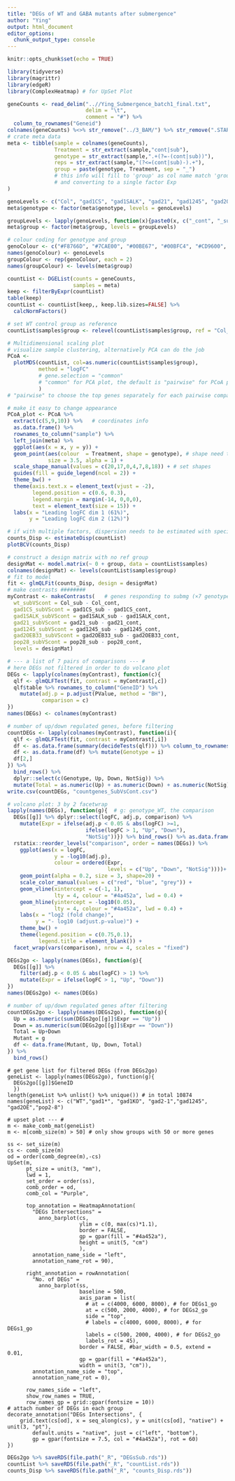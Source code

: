 ```yaml
---
title: "DEGs of WT and GABA mutants after submergence"
author: "Ying"
output: html_document
editor_options: 
  chunk_output_type: console
---
```


```r
knitr::opts_chunk$set(echo = TRUE)
```

```r
library(tidyverse)
library(magrittr)
library(edgeR)
library(ComplexHeatmap) # for UpSet Plot
```

```r
geneCounts <- read_delim("..//Ying_Submergence_batch1_final.txt", 
                         delim = "\t", 
                         comment = "#") %>% 
  column_to_rownames("Geneid")
colnames(geneCounts) %<>% str_remove("../3_BAM/") %>% str_remove(".STARAligned_TAIR10.sortedByCoord.bam")
# crate meta data
meta <- tibble(sample = colnames(geneCounts),
               Treatment = str_extract(sample,"cont|sub"), 
               genotype = str_extract(sample,".+(?=-(cont|sub))"),
               reps = str_extract(sample,"(?<=(cont|sub)-).+"),
               group = paste(genotype, Treatment, sep = "_") 
               # this info will fill to 'group' as col name match 'group' parameter in DGEList() 
               # and converting to a single factor Exp
)

genoLevels <- c("Col", "gad1CS", "gad1SALK", "gad21", "gad1245", "gad2OEB33", "pop28")
meta$genotype <- factor(meta$genotype, levels = genoLevels)

groupLevels <- lapply(genoLevels, function(x){paste0(x, c("_cont", "_sub"))}) %>% unlist()
meta$group <- factor(meta$group, levels = groupLevels)

# colour coding for genotype and group
genoColour <- c("#F8766D", "#7CAE00", "#00BE67", "#00BFC4", "#CD9600", "#C77CFF", "#FF61CC")
names(genoColour) <- genoLevels
groupColour <- rep(genoColour, each = 2)
names(groupColour) <- levels(meta$group)

countList <- DGEList(counts = geneCounts,
                     samples = meta) 
keep <- filterByExpr(countList)
table(keep)
countList <- countList[keep,, keep.lib.sizes=FALSE] %>% 
  calcNormFactors()

# set WT control group as reference 
countList$samples$group <- relevel(countList$samples$group, ref = "Col_cont")
```

```r
# Multidimensional scaling plot
# visualize sample clustering, alternatively PCA can do the job
PCoA <-
  plotMDS(countList, col=as.numeric(countList$samples$group),
          method = "logFC"
          # gene.selection = "common"  
          # "common" for PCA plot, the default is "pairwise" for PCoA plot
          )
# "pairwise" to choose the top genes separately for each pairwise comparison between the samples or "common" to select the same genes for all comparisons.

# make it easy to change appearance 
PCoA_plot <- PCoA %>%
  extract(c(5,9,10)) %>%   # coordinates info
  as.data.frame() %>%
  rownames_to_column("sample") %>%
  left_join(meta) %>%
  ggplot(aes(x = x, y = y)) +
  geom_point(aes(colour  = Treatment, shape = genotype), # shape need to be specified
             size = 3.5, alpha = 1) +
  scale_shape_manual(values = c(20,17,0,4,7,8,18)) + # set shapes
  guides(fill = guide_legend(ncol = 2)) +
  theme_bw() +
  theme(axis.text.x = element_text(vjust = -2),
        legend.position = c(0.6, 0.3),
        legend.margin = margin(-14, 0,0,0),
        text = element_text(size = 15)) + 
  labs(x = "Leading logFC dim 1 (61%)",
       y = "Leading logFC dim 2 (12%)")

```

```r
# if with multiple factors, dispersion needs to be estimated with specified design matrix (see section 2.10.2 in edgeR user's guide updated in 21 Oct. 2019)
counts_Disp <- estimateDisp(countList)
plotBCV(counts_Disp)
```

```r
# construct a design matrix with no ref group
designMat <- model.matrix(~ 0 + group, data = countList$samples)
colnames(designMat) <- levels(countList$samples$group)
# fit to model
fit <- glmQLFit(counts_Disp, design = designMat)
# make contrasts ########
myContrast <- makeContrasts(   # genes responding to submg (×7 genotypes)
  wt_subVScont = Col_sub - Col_cont,     
  gad1CS_subVScont = gad1CS_sub - gad1CS_cont, 
  gad1SALK_subVScont = gad1SALK_sub - gad1SALK_cont,
  gad21_subVScont = gad21_sub - gad21_cont, 
  gad1245_subVScont = gad1245_sub - gad1245_cont,
  gad2OEB33_subVScont = gad2OEB33_sub - gad2OEB33_cont, 
  pop28_subVScont = pop28_sub - pop28_cont,
  levels = designMat)
```

```r
# --- a list of 7 pairs of comparisons --- #
# here DEGs not filtered in order to do volcano plot
DEGs <- lapply(colnames(myContrast), function(c){
  qlf <- glmQLFTest(fit, contrast = myContrast[,c])
  qlf$table %>% rownames_to_column("GeneID") %>% 
    mutate(adj.p = p.adjust(PValue, method = "BH"),
           comparison = c)
}) 
names(DEGs) <- colnames(myContrast)

# number of up/down regulated genes, before filtering
countDEGs <- lapply(colnames(myContrast), function(i){
  qlf <- glmQLFTest(fit, contrast = myContrast[,i])
  df <- as.data.frame(summary(decideTests(qlf))) %>% column_to_rownames("Var1") %>% t()
  df <- as.data.frame(df) %>% mutate(Genotype = i) 
  df[2,]
}) %>% 
  bind_rows() %>% 
  dplyr::select(c(Genotype, Up, Down, NotSig)) %>% 
  mutate(Total = as.numeric(Up) + as.numeric(Down) + as.numeric(NotSig))
write.csv(countDEGs, "countgenes_SubVsCont.csv")

# volcano plot: 3 by 2 facetwrap
lapply(names(DEGs), function(g){  # g: genotype_WT, the comparison
  DEGs[[g]] %>% dplyr::select(logFC, adj.p, comparison) %>% 
    mutate(Expr = ifelse(adj.p < 0.05 & abs(logFC) >=1, 
                         ifelse(logFC > 1, "Up", "Down"),
                         "NotSig"))}) %>% bind_rows() %>% as.data.frame() %>% 
  rstatix::reorder_levels("comparison", order = names(DEGs)) %>% 
    ggplot(aes(x = logFC,
               y = -log10(adj.p),
               colour = ordered(Expr, 
                                levels = c("Up", "Down", "NotSig"))))+
    geom_point(alpha = 0.2, size = 3, shape=20) +
    scale_color_manual(values = c("red", "blue", "grey")) +
    geom_vline(xintercept = c(-1, 1),
               lty = 4, colour = "#4a452a", lwd = 0.4) +
    geom_hline(yintercept = -log10(0.05),
               lty = 4, colour = "#4a452a", lwd = 0.4) +
    labs(x = "log2 (fold change)",
         y = "- log10 (adjust.p-value)") +
    theme_bw() +
    theme(legend.position = c(0.75,0.1),
          legend.title = element_blank()) +
  facet_wrap(vars(comparison), nrow = 4, scales = "fixed")

```

```r
DEGs2go <- lapply(names(DEGs), function(g){
  DEGs[[g]] %>% 
    filter(adj.p < 0.05 & abs(logFC) > 1) %>% 
    mutate(Expr = ifelse(logFC > 1, "Up", "Down"))
}) 
names(DEGs2go) <- names(DEGs)

# number of up/down regulated genes after filtering
countDEGs2go <- lapply(names(DEGs2go), function(g){
  Up = as.numeric(sum(DEGs2go[[g]]$Expr == "Up"))
  Down = as.numeric(sum(DEGs2go[[g]]$Expr == "Down"))
  Total = Up+Down
  Mutant = g
  df <- data.frame(Mutant, Up, Down, Total)
}) %>% 
  bind_rows()

```

```UpSet
# get gene list for filtered DEGs (from DEGs2go)
geneList <- lapply(names(DEGs2go), function(g){
  DEGs2go[[g]]$GeneID
  }) 
length(geneList %>% unlist() %>% unique()) # in total 10874 
names(geneList) <- c("WT","gad1*", "gad1KO", "gad2-1","gad1245", "gad2OE","pop2-8")

# upset plot --- #
m <- make_comb_mat(geneList)
m <- m[comb_size(m) > 50] # only show groups with 50 or more genes

ss <- set_size(m)
cs <- comb_size(m)
od = order(comb_degree(m),-cs)
UpSet(m, 
      pt_size = unit(3, "mm"),
      lwd = 1, 
      set_order = order(ss),
      comb_order = od,
      comb_col = "Purple",
      
      top_annotation = HeatmapAnnotation(
        "DEGs Intersections" =  
          anno_barplot(cs,
                       ylim = c(0, max(cs)*1.1),
                       border = FALSE, 
                       gp = gpar(fill = "#4a452a"), 
                       height = unit(5, "cm")
                       ),
        annotation_name_side = "left",
        annotation_name_rot = 90),
      
      right_annotation = rowAnnotation(
        "No. of DEGs" = 
          anno_barplot(ss, 
                       baseline = 500,
                       axis_param = list(
                         # at = c(4000, 6000, 8000), # for DEGs1_go
                         at = c(500, 2000, 4000), # for DEGs2_go
                         side = "top",
                         # labels = c(4000, 6000, 8000), # for DEGs1_go
                         labels = c(500, 2000, 4000), # for DEGs2_go
                         labels_rot = 45),
                       border = FALSE, #bar_width = 0.5, extend = 0.01,
                       gp = gpar(fill = "#4a452a"), 
                       width = unit(3, "cm")),
        annotation_name_side = "top",
        annotation_name_rot = 0),
      
      row_names_side = "left",
      show_row_names = TRUE,
      row_names_gp = grid::gpar(fontsize = 10)) 
# attach number of DEGs in each group
decorate_annotation("DEGs Intersections", {
    grid.text(cs[od], x = seq_along(cs), y = unit(cs[od], "native") + unit(3, "pt"), 
        default.units = "native", just = c("left", "bottom"), 
        gp = gpar(fontsize = 7.5, col = "#4a452a"), rot = 60)
})
```

```r
DEGs2go %>% saveRDS(file.path("_R", "DEGsSub.rds"))
countList %>% saveRDS(file.path("_R", "countList.rds"))
counts_Disp %>% saveRDS(file.path("_R", "counts_Disp.rds"))
```

